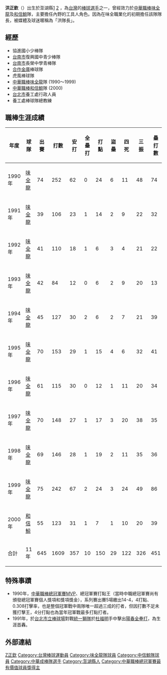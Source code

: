 {{blpsources|time=2022-05-03}}{{Infobox CPBL player|
bgcolor1=teal|
bgcolor2=gray|
textcolor1=#FFF200|
textcolor2=#FFF200|
name=洪正欽|
image=|
width=150|
position=二壘手|
team=和信鯨|
number=16|
bats=右|
throws=右|
debutdate=3月17日|
debutyear=1990年|
debutteam=味全龍|
statyear=2008年|
stat1label=[[打擊率|打擊率]]|
stat1value=0.222|
stat2label=[[全壘打|全壘打]]|
stat2value=10|
stat3label=[[打點|打點]]|
stat3value=150|
awards=<nowiki></nowiki>
*1990年 [[中華職棒總冠軍賽最有價值球員獎|台灣大賽MVP]]|
formerteams=<nowiki></nowiki>
*[[味全龍|味全龍]] （1990年－1999年）
*[[中信鯨|中信鯨]] （2000年）
}}
'''洪正欽'''（{{bd|1961年|9月6日|CatIdx=H洪}}）出生於澎湖縣[http://twbsball.dils.tku.edu.tw/wiki/index.php/%E6%B4%AA%E6%AD%A3%E6%AC%BD] {{Wayback|url=http://twbsball.dils.tku.edu.tw/wiki/index.php/%E6%B4%AA%E6%AD%A3%E6%AC%BD |date=20201223022042 }}[http://www.libertytimes.com.tw/2006/new/dec/20/today-sp3.htm] {{Wayback|url=http://www.libertytimes.com.tw/2006/new/dec/20/today-sp3.htm |date=20070129123856 }}，為[[台灣|台灣]]的[[棒球|棒球]][[選手|選手]]之一，曾經效力於[[中華職棒|中華職棒]][[味全龍|味全龍]]及[[和信鯨|和信鯨]]隊，主要擔任內野的工具人角色。因為在味全職業化的初期擔任該隊隊長，被媒體及球迷暱稱為「洪隊長」。
==經歷==
*協進國小少棒隊 
*[[台南市|台南市]]復興國中青少棒隊 
*[[台南市|台南市]]長榮中學青棒隊 
*[[合作金庫|合作金庫]]棒球隊 
*虎風棒球隊 
*[[中華職棒|中華職棒]][[味全龍|味全龍]]隊 (1990～1999)
*[[中華職棒|中華職棒]][[和信鯨|和信鯨]]隊 (2000)
*[[台北市|台北市]]養工處行政人員 
*養工處棒球隊總教練

==職棒生涯成績==
{|Border=1 WIDTH=800PX
|- align=center
!年度!!球隊!!出賽!!打數!!安打!!全壘打!!打點!!盜壘!!四死!!三振!!壘打數!!雙殺打!!打擊率
|- align=center
|1990年||[[味全龍|味全龍]]||74||252||62||0||24||6||11||48||74||7||0.243
|- align=center
|1991年||[[味全龍|味全龍]]||39||106||23||1||14||2||9||22||32||4||0.217
|- align=center
|1992年||[[味全龍|味全龍]]||41||110||18||1||6||3||4||21||22||6||0.164
|- align=center
|1993年||[[味全龍|味全龍]]||42||84||12||0||6||2||9||20||13||3||0.143
|- align=center
|1994年||[[味全龍|味全龍]]||45||127||30||2||6||2||7||21||39||2||0.236
|- align=center
|1995年||[[味全龍|味全龍]]||70||153||29||1||15||4||6||32||41||4||0.190
|- align=center
|1996年||[[味全龍|味全龍]]||61||115||30||0||12||1||11||20||34||1||0.261
|- align=center
|1997年||[[味全龍|味全龍]]||70||148||27||1||17||3||20||38||35||2||0.182
|- align=center
|1998年||[[味全龍|味全龍]]||69||146||28||1||19||2||11||35||36||3||0.192
|- align=center
|1999年||[[味全龍|味全龍]]||75||242||67||2||24||3||24||49||86||13||0.277
|- align=center
|2000年||[[和信鯨|和信鯨]]||55||123||31||1||7||1||10||20||39||4||0.252
|- align=center style="color:black; background-color:yellow"
!合計||11年||645||1609||357||10||150||29||122||326||451||49||0.222
|}
==特殊事蹟==
*1990年，[[中華職棒總冠軍賽|中華職棒總冠軍賽]][[MVP|MVP]]、總冠軍賽打點王（當時中職總冠軍賽尚有頒發總冠軍賽個人獎項和獎項獎金），系列賽出賽5場繳出14-4，4打點、0.308打擊率，也是整個冠軍戰中兩隊唯一超過三成的打者，但因打數不足未獲打擊王，4分打點也為當年冠軍戰最多打點打者。
*1991年，於[[台北市立棒球場|台北市立棒球場]]對戰[[統一獅隊|統一獅隊]]於[[杜福明|杜福明]]手中擊出[[陽春全壘打|陽春全壘打]]，為生涯首轟。

==外部連結==
{{台灣棒球維基館}}


{{味全龍1990年中華職棒總冠軍}}
{{味全龍1997年中華職棒總冠軍}}
{{味全龍1998年中華職棒總冠軍}}
{{味全龍1999年中華職棒總冠軍}}
{{台灣大賽歷屆最有價值球員}}

{{DEFAULTSORT:H洪}}
[[Category:洪姓|Z正欽]]
[[Category:台灣棒球運動員|Category:台灣棒球運動員]]
[[Category:味全龍隊球員|Category:味全龍隊球員]]
[[Category:中信鯨隊球員|Category:中信鯨隊球員]]
[[Category:中華成棒隊選手|Category:中華成棒隊選手]]
[[Category:澎湖縣人|Category:澎湖縣人]]
[[Category:中華職棒總冠軍賽最有價值球員獎得主|Category:中華職棒總冠軍賽最有價值球員獎得主]]